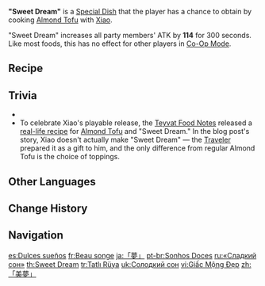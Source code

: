 {{Food Infobox
|id              = 108137
|description     = His dream is very simple, and it is merely a lovely dream.
|type            = ATK-Boosting Dishes
|effectType      = ATK Up
|effect          = Increases all party members' ATK by '''114''' for 300s.
|eff_att1        = ATK
|quality         = 2
|character       = Xiao
|base            = Almond Tofu
}}
'''"Sweet Dream"''' is a [[Special Dish]] that the player has a chance to obtain by cooking [[Almond Tofu]] with [[Xiao]].

"Sweet Dream" increases all party members' ATK by '''114''' for 300 seconds. Like most foods, this has no effect for other players in [[Co-Op Mode]].

==Recipe==
{{Recipe
|type = Cooking
|Milk = 3
|Sugar = 1
|Almond = 1
|sort = Milk;Sugar;Almond
|character = Xiao
}}

==Trivia==
* {{Mail Attachments by Category List}}
* To celebrate Xiao's playable release, the [[Teyvat Food Notes]] released a [https://ys.mihoyo.com/main/news/detail/13899 real-life recipe] for [[Almond Tofu]] and "Sweet Dream." In the blog post's story, Xiao doesn't actually make "Sweet Dream" &mdash; the [[Traveler]] prepared it as a gift to him, and the only difference from regular Almond Tofu is the choice of toppings.

==Other Languages==
{{Other Languages
|en      = "Sweet Dream"
|zhs     = 「美梦」
|zhs_rm  = "Měimèng"
|zht     = 「美夢」
|zht_rm  = "Měimèng"
|zh_tl   = "Good Dream"
|ja      = 「夢」
|ja_rm   = "Yume"
|ja_tl   = "Dream"
|ko      = 「아름다운 꿈」
|ko_rm   = "Areumda'un Kkum"
|ko_tl   = "Beautiful Dream"
|es      = Dulces sueños
|es_tl   = Sweet Dreams
|fr      = Beau songe
|fr_tl   = Beautiful Dream
|ru      = «Сладкий сон»
|ru_tl   = "Sweet Dream"
|th      = Sweet Dream
|vi      = Giấc {{tt|Mộng|夢}} Đẹp
|vi_tl   = Beautiful Dream
|de      = Träumchen
|de_tl   = Little Dream
|id      = Sweet Dream
|pt      = Sonhos Doces
|pt_tl   = Sweet Dreams
|tr      = Tatlı Rüya
|tr_tl   = Sweet Dream
|it      = Sogni d'oro
|it_tl   = Golden Dreams
}}

==Change History==
{{Change History|1.3}}

==Navigation==
{{Food Navbox|type=Special Dishes}}

[[es:Dulces sueños]]
[[fr:Beau songe]]
[[ja:「夢」]]
[[pt-br:Sonhos Doces]]
[[ru:«Сладкий сон»]]
[[th:Sweet Dream]]
[[tr:Tatlı Rüya]]
[[uk:Солодкий сон]]
[[vi:Giấc Mộng Đẹp]]
[[zh:「美夢」]]